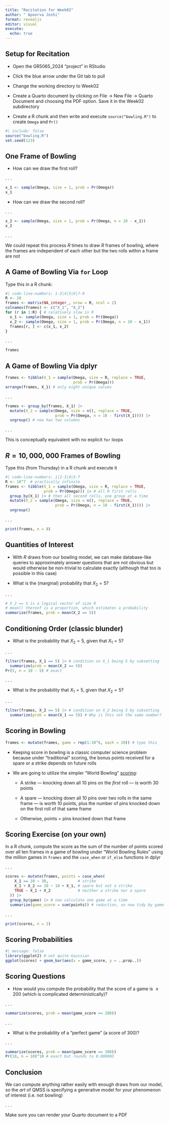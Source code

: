 ```yaml
---
title: "Recitation for Week02"
author: " Apoorva Joshi"
format: revealjs
editor: visual
execute: 
  echo: true
---
```


## Setup for Recitation

-   Open the GR5065_2024 "project" in RStudio

-   Click the blue arrow under the Git tab to pull

-   Change the working directory to Week02

-   Create a Quarto document by clicking on File -\> New File -\> Quarto Document and choosing the PDF option. Save it in the Week02 subdirectory

-   Create a R chunk and then write and execute `source("bowling.R")` to create `Omega` and `Pr()`

```r
#| include: false
source("bowling.R")
set.seed(123)
```

## One Frame of Bowling

-   How can we draw the first roll?

. . .

```r
x_1 <- sample(Omega, size = 1, prob = Pr(Omega))
x_1
```

-   How can we draw the second roll?

. . .

```r
x_2 <- sample(Omega, size = 1, prob = Pr(Omega, n = 10 - x_1))
x_2
```

. . .

We could repeat this process $R$ times to draw $R$ frames of bowling, where the frames are independent of each other but the two rolls within a frame are not

## A Game of Bowling Via `for` Loop

Type this in a R chunk:

```r
#| code-line-numbers: 1-3|4|5|6|7-8
R <- 10
frames <- matrix(NA_integer_, nrow = R, ncol = 2)
colnames(frames) <- c("X_1", "X_2")
for (r in 1:R) { # relatively slow in R
  x_1 <- sample(Omega, size = 1, prob = Pr(Omega))
  x_2 <- sample(Omega, size = 1, prob = Pr(Omega, n = 10 - x_1))
  frames[r, ] <- c(x_1, x_2)
}
```

. . .

```r
frames
```

## A Game of Bowling Via dplyr

```r
frames <- tibble(X_1 = sample(Omega, size = R, replace = TRUE,
                              prob = Pr(Omega)))
arrange(frames, X_1) # only eight unique values
```

. . .

```r
frames <- group_by(frames, X_1) |>
  mutate(X_2 = sample(Omega, size = n(), replace = TRUE,
                      prob = Pr(Omega, n = 10 - first(X_1)))) |> 
  ungroup() # now has two columns
```

. . .

This is conceptually equivalent with no explicit `for` loops

## $R = 10,000,000$ Frames of Bowling

Type this (from Thursday) in a R chunk and execute it

```r
#| code-line-numbers: 1|2-3|4|5-7
R <- 10^7  # practically infinite
frames <- tibble(X_1 = sample(Omega, size = R, replace = TRUE, 
                 prob = Pr(Omega))) |> # all R first rolls
  group_by(X_1) |> # then all second rolls, one group at a time
  mutate(X_2 = sample(Omega, size = n(), replace = TRUE, 
                      prob = Pr(Omega, n = 10 - first(X_1)))) |>
  ungroup()
```

. . .

```r
print(frames, n = 8)
```

## Quantities of Interest

::: incremental
-   With $R$ draws from our bowling model, we can make database-like queries to approximately answer questions that are not obvious but would otherwise be non-trivial to calculate exactly (although that too is possible in this case)

-   What is the (marginal) probability that $X_2 = 5$?
:::

. . .

```r
# X_2 == 5 is a logical vector of size R 
# mean() thereof is a proportion, which estimates a probability
summarize(frames, prob = mean(X_2 == 5))
```

## Conditioning Order (classic blunder)

-   What is the probability that $X_2 = 5$, given that $X_1 = 5$?

. . .

```r
filter(frames, X_1 == 5) |> # condition on X_1 being 5 by subsetting
  summarize(prob = mean(X_2 == 5))
Pr(5, n = 10 - 5) # exact
```

. . .

-   What is the probability that $X_1 = 5$, given that $X_2 = 5$?

. . .

```r
filter(frames, X_2 == 5) |> # condition on X_2 being 5 by subsetting
  summarize(prob = mean(X_1 == 5)) # Why is this not the same number?
```

## Scoring in Bowling

```r
frames <- mutate(frames, game = rep(1:10^6, each = 10)) # type this
```

-   Keeping score in bowling is a classic computer science problem because under "traditional" scoring, the bonus points received for a spare or a strike depends on future rolls

-   We are going to utilize the simpler "World Bowling" [scoring](https://en.wikipedia.org/wiki/Ten-pin_bowling#World_Bowling_scoring):

    -   A strike --- knocking down all 10 pins on the *first* roll --- is worth 30 points

    -   A spare --- knocking down all 10 pins over two rolls in the same frame --- is worth 10 points, plus the number of pins knocked down on the first roll of that same frame

    -   Otherwise, points $=$ pins knocked down that frame

## Scoring Exercise (on your own)

In a R chunk, compute the score as the sum of the number of points scored over all ten frames in a game of bowling under "World Bowling Rules" using the million games in `frames` and the `case_when` or `if_else` functions in dplyr

. . .

```r
scores <- mutate(frames, points = case_when(
    X_1 == 10 ~ 30,             # strike
    X_1 + X_2 == 10 ~ 10 + X_1, # spare but not a strike
    TRUE ~ X_1 + X_2            # neither a strike nor a spare
  )) |> 
  group_by(game) |> # now calculate one game at a time
  summarize(game_score = sum(points)) # reduction, so now tidy by game
```

. . .

```r
print(scores, n = 2)
```

## Scoring Probabilities

```r
#| message: false
library(ggplot2) # not quite Gaussian
ggplot(scores) + geom_bar(aes(x = game_score, y = ..prop..))
```

## Scoring Questions

-   How would you compute the probability that the score of a game is $\geq 200$ (which is complicated deterministically)?

. . .

```r
summarize(scores, prob = mean(game_score >= 200))
```

. . .

-   What is the probability of a "perfect game" (a score of 300)?

. . .

```r
summarize(scores, prob = mean(game_score == 300))
Pr(10, n = 10)^10 # exact but rounds to 0.000003 
```

## Conclusion

We can compute anything rather easily with enough draws from our model, so the *art* of QMSS is specifying a generative model for your phenomenon of interest (i.e. not bowling)

. . .

Make sure you can render your Quarto document to a PDF
